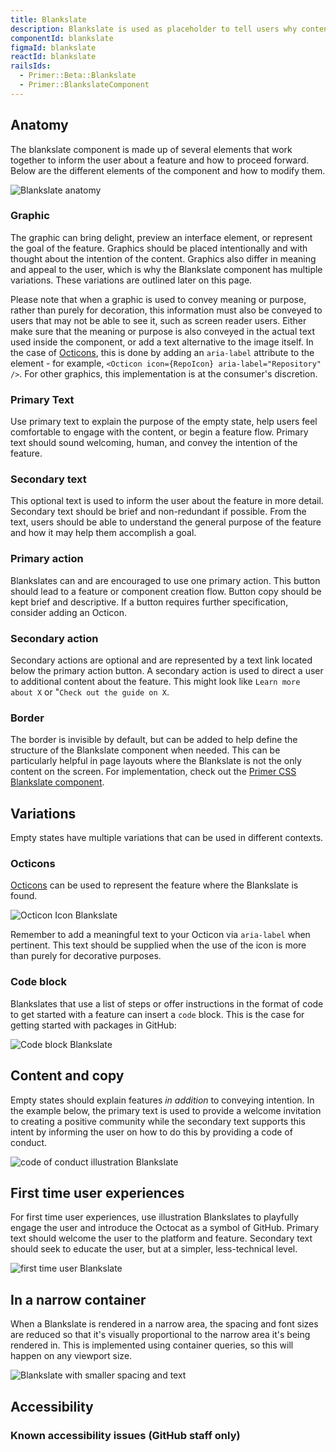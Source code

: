 ```yaml
---
title: Blankslate
description: Blankslate is used as placeholder to tell users why content is missing.
componentId: blankslate
figmaId: blankslate
reactId: blankslate
railsIds:
  - Primer::Beta::Blankslate
  - Primer::BlankslateComponent
---
```



## Anatomy

The blankslate component is made up of several elements that work together to inform the user about a feature and how to proceed forward. Below are the different elements of the component and how to modify them.

![Blankslate anatomy](https://github.com/user-attachments/assets/d7bfdc56-ef85-4264-8ac2-ea6a41e73942)

### Graphic

The graphic can bring delight, preview an interface element, or represent the goal of the feature. Graphics should be placed intentionally and with thought about the intention of the content. Graphics also differ in meaning and appeal to the user, which is why the Blankslate component has multiple variations. These variations are outlined later on this page.

Please note that when a graphic is used to convey meaning or purpose, rather than purely for decoration, this information must also be conveyed to users that may not be able to see it, such as screen reader users. Either make sure that the meaning or purpose is also conveyed in the actual text used inside the component, or add a text alternative to the image itself. In the case of [Octicons](#octicons), this is done by adding an `aria-label` attribute to the element - for example, `<Octicon icon={RepoIcon} aria-label="Repository" />`. For other graphics, this implementation is at the consumer's discretion.

### Primary Text

Use primary text to explain the purpose of the empty state, help users feel comfortable to engage with the content, or begin a feature flow. Primary text should sound welcoming, human, and convey the intention of the feature.

### Secondary text

This optional text is used to inform the user about the feature in more detail. Secondary text should be brief and non-redundant if possible. From the text, users should be able to understand the general purpose of the feature and how it may help them accomplish a goal.

### Primary action

Blankslates can and are encouraged to use one primary action. This button should lead to a feature or component creation flow. Button copy should be kept brief and descriptive. If a button requires further specification, consider adding an Octicon.

### Secondary action

Secondary actions are optional and are represented by a text link located below the primary action button. A secondary action is used to direct a user to additional content about the feature. This might look like `Learn more about X` or "`Check out the guide on X`.

### Border

The border is invisible by default, but can be added to help define the structure of the Blankslate component when needed. This can be particularly helpful in page layouts where the Blankslate is not the only content on the screen. For implementation, check out the [Primer CSS Blankslate component](https://primer.style/css/components/blankslate#add-border).

## Variations

Empty states have multiple variations that can be used in different contexts.

### Octicons

[Octicons](https://primer.style/foundations/icons) can be used to represent the feature where the Blankslate is found.

![Octicon Icon Blankslate](https://github.com/user-attachments/assets/9fd63765-a113-4c2d-ba30-339369797e06)

Remember to add a meaningful text to your Octicon via `aria-label` when pertinent. This text should be supplied when the use of the icon is more than purely for decorative purposes.

### Code block

Blankslates that use a list of steps or offer instructions in the format of code to get started with a feature can insert a `code` block. This is the case for getting started with packages in GitHub:

![Code block Blankslate](https://github.com/primer/design/assets/813754/b44601fa-7698-48be-a884-037c724d334c)

## Content and copy

Empty states should explain features _in addition_ to conveying intention. In the example below, the primary text is used to provide a welcome invitation to creating a positive community while the secondary text supports this intent by informing the user on how to do this by providing a code of conduct.

![code of conduct illustration Blankslate](https://github.com/primer/design/assets/813754/51aba49d-346d-496e-9631-1702888667e0)

## First time user experiences

For first time user experiences, use illustration Blankslates to playfully engage the user and introduce the Octocat as a symbol of GitHub. Primary text should welcome the user to the platform and feature. Secondary text should seek to educate the user, but at a simpler, less-technical level.

![first time user Blankslate](https://github.com/primer/design/assets/813754/3caf0160-d369-40b6-86dc-d2eac967a21d)

## In a narrow container

When a Blankslate is rendered in a narrow area, the spacing and font sizes are reduced so that it's visually proportional to the narrow area it's being rendered in. This is implemented using container queries, so this will happen on any viewport size.

![Blankslate with smaller spacing and text](https://github.com/primer/design/assets/2313998/95cd99e1-5d8a-4b2d-849e-430d17f61d02)

## Accessibility

### Known accessibility issues (GitHub staff only)

 <AccessibilityLink label="Blankslate"/>
